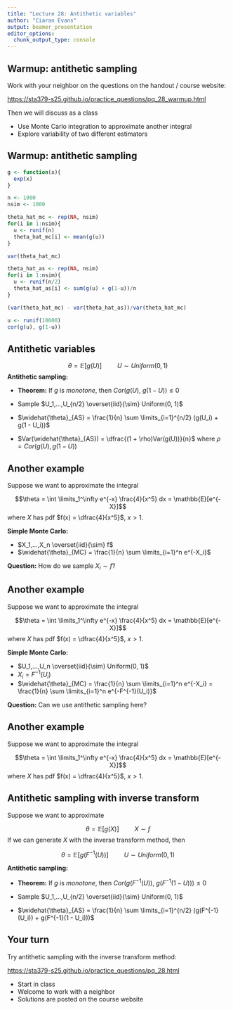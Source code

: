 ```yaml
---
title: "Lecture 28: Antithetic variables"
author: "Ciaran Evans"
output: beamer_presentation
editor_options: 
  chunk_output_type: console
---
```


## Warmup: antithetic sampling

Work with your neighbor on the questions on the handout / course website:

[https://sta379-s25.github.io/practice_questions/pq_28_warmup.html](https://sta379-s25.github.io/practice_questions/pq_28_warmup.html)

Then we will discuss as a class


* Use Monte Carlo integration to approximate another integral
* Explore variability of two different estimators

## Warmup: antithetic sampling

```r
g <- function(x){
  exp(x)
}

n <- 1000
nsim <- 1000

theta_hat_mc <- rep(NA, nsim)
for(i in 1:nsim){
  u <- runif(n)
  theta_hat_mc[i] <- mean(g(u))
}

var(theta_hat_mc)
```


```r
theta_hat_as <- rep(NA, nsim)
for(i in 1:nsim){
  u <- runif(n/2)
  theta_hat_as[i] <- sum(g(u) + g(1-u))/n
}

(var(theta_hat_mc) - var(theta_hat_as))/var(theta_hat_mc)

u <- runif(10000)
cor(g(u), g(1-u))
```

\vspace{3cm}

## Antithetic variables

$$\theta = \mathbb{E}[g(U)] \hspace{1cm} U \sim Uniform(0, 1)$$
**Antithetic sampling:** 

* **Theorem:** If $g$ is *monotone*, then $Cor(g(U), \ g(1 - U)) \leq 0$

* Sample $U_1,...,U_{n/2} \overset{iid}{\sim} Uniform(0, 1)$

* $\widehat{\theta}_{AS} = \frac{1}{n} \sum \limits_{i=1}^{n/2} (g(U_i) + g(1 - U_i))$

* $Var(\widehat{\theta}_{AS}) = \dfrac{(1 + \rho)Var(g(U))}{n}$ where $\rho = Cor(g(U), g(1 - U))$


## Another example

Suppose we want to approximate the integral

$$\theta = \int \limits_1^\infty e^{-x} \frac{4}{x^5} dx = \mathbb{E}[e^{-X}]$$
where $X$ has pdf $f(x) = \dfrac{4}{x^5}$, $x > 1$.

**Simple Monte Carlo:**

* $X_1,...,X_n \overset{iid}{\sim} f$
* $\widehat{\theta}_{MC} = \frac{1}{n} \sum \limits_{i=1}^n e^{-X_i}$

**Question:** How do we sample $X_i \sim f$?

\vspace{3cm}

## Another example

Suppose we want to approximate the integral

$$\theta = \int \limits_1^\infty e^{-x} \frac{4}{x^5} dx = \mathbb{E}[e^{-X}]$$
where $X$ has pdf $f(x) = \dfrac{4}{x^5}$, $x > 1$.

**Simple Monte Carlo:**

* $U_1,...,U_n \overset{iid}{\sim} Uniform(0, 1)$
* $X_i = F^{-1}(U_i)$
* $\widehat{\theta}_{MC} = \frac{1}{n} \sum \limits_{i=1}^n e^{-X_i} = \frac{1}{n} \sum \limits_{i=1}^n e^{-F^{-1}(U_i)}$

**Question:** Can we use antithetic sampling here?


## Another example

Suppose we want to approximate the integral

$$\theta = \int \limits_1^\infty e^{-x} \frac{4}{x^5} dx = \mathbb{E}[e^{-X}]$$
where $X$ has pdf $f(x) = \dfrac{4}{x^5}$, $x > 1$.

\vspace{5cm}


## Antithetic sampling with inverse transform

Suppose we want to approximate

$$\theta = \mathbb{E}[g(X)] \hspace{1cm} X \sim f$$
If we can generate $X$ with the inverse transform method, then

$$\theta = \mathbb{E}[g(F^{-1}(U))] \hspace{1cm} U \sim Uniform(0, 1)$$

**Antithetic sampling:** 

* **Theorem:** If $g$ is *monotone*, then $Cor(g(F^{-1}(U)), \ g(F^{-1}(1 - U))) \leq 0$

* Sample $U_1,...,U_{n/2} \overset{iid}{\sim} Uniform(0, 1)$

* $\widehat{\theta}_{AS} = \frac{1}{n} \sum \limits_{i=1}^{n/2} (g(F^{-1}(U_i)) + g(F^{-1}(1 - U_i)))$


## Your turn

Try antithetic sampling with the inverse transform method:

[https://sta379-s25.github.io/practice_questions/pq_28.html](https://sta379-s25.github.io/practice_questions/pq_28.html)

* Start in class
* Welcome to work with a neighbor
* Solutions are posted on the course website



